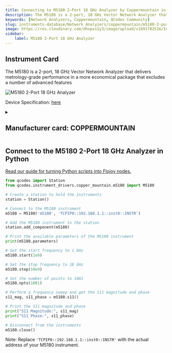 ```yaml
---
title: Connecting to M5180 2-Port 18 GHz Analyzer by Coppermountain in Python
description: The M5180 is a 2-port, 18 GHz Vector Network Analyzer that delivers metrology-grade performance in a more economical package that excludes a number of advanced features
keywords: [Network Analyzers, Coppermountain, QCodes Community] 
slug: instruments-database/Network Analyzers/coppermountain/m5180-2-port-18-ghz-analyzer 
image: https://res.cloudinary.com/dhopxs1y3/image/upload/v1691782516/Instruments/Network%20Analyzer/M5180-2-Port-18-GHz-Analyzer/M5180-2-Port-18-GHz-Analyzer.png
sidebar:
    label: M5180 2-Port 18 GHz Analyzer 
---
```



## Instrument Card


The M5180 is a 2-port, 18 GHz Vector Network Analyzer that delivers metrology-grade performance in a more economical package that excludes a number of advanced features

![M5180 2-Port 18 GHz Analyzer](https://res.cloudinary.com/dhopxs1y3/image/upload/v1691782516/Instruments/Network%20Analyzer/M5180-2-Port-18-GHz-Analyzer/M5180-2-Port-18-GHz-Analyzer.png)

Device Specification: [here](https://coppermountaintech.com/m-series-data-sheet/)

<details style={{ marginTop: "15px"}}>
<summary><h2 style={{display:'inline'}}>Manufacturer card: COPPERMOUNTAIN</h2></summary>

![COPPERMOUNTAIN](https://res.cloudinary.com/dhopxs1y3/image/upload/v1692806129/Instruments/Vendor%20Logos/Coppermountain.png)

**Copper Mountain Technologies** develops innovative RF test and measurement solutions for engineers worldwide that enable engineers to extend their reach.

- Headquarters: US
- Yearly Revenue (millions, USD): 301
- Vendor Website: [here](https://coppermountaintech.com/)

</details>


<FeaturedInstrumentVideo category="NETWORK_ANALYZERS" />

## Connect to the M5180 2-Port 18 GHz Analyzer in Python

[Read our guide for turning Python scripts into Flojoy nodes.](https://docs.flojoy.ai/contribution/blocks/custom-flojoy-block/)



<Tabs>
<TabItem value="Flojoy" label="Flojoy" className="flojoy-instrument-tabs">

<SectionsCard category="NETWORK_ANALYZERS" manufacturer="Coppermountain"></SectionsCard>

</TabItem>
<TabItem value="QCodes Community" label="QCodes Community">

```python
from qcodes import Station
from qcodes.instrument_drivers.copper_mountain.m5180 import M5180

# Create a station to hold the instruments
station = Station()

# Connect to the M5180 instrument
m5180 = M5180('m5180', 'TCPIP0::192.168.1.1::inst0::INSTR')

# Add the M5180 instrument to the station
station.add_component(m5180)

# Print the available parameters of the M5180 instrument
print(m5180.parameters)

# Set the start frequency to 1 GHz
m5180.start(1e9)

# Set the stop frequency to 10 GHz
m5180.stop(10e9)

# Set the number of points to 1001
m5180.npts(1001)

# Perform a frequency sweep and get the S11 magnitude and phase
s11_mag, s11_phase = m5180.s11()

# Print the S11 magnitude and phase
print("S11 Magnitude:", s11_mag)
print("S11 Phase:", s11_phase)

# Disconnect from the instruments
m5180.close()
```
Note: Replace `'TCPIP0::192.168.1.1::inst0::INSTR'` with the actual address of your M5180 instrument.

</TabItem>
</Tabs>
